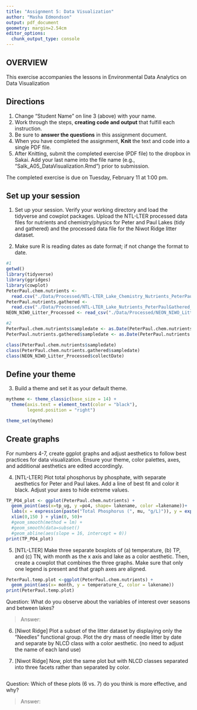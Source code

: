 ```yaml
---
title: "Assignment 5: Data Visualization"
author: "Masha Edmondson"
output: pdf_document
geometry: margin=2.54cm
editor_options: 
  chunk_output_type: console
---
```


## OVERVIEW

This exercise accompanies the lessons in Environmental Data Analytics on Data Visualization 

## Directions
1. Change "Student Name" on line 3 (above) with your name.
3. Work through the steps, **creating code and output** that fulfill each instruction.
4. Be sure to **answer the questions** in this assignment document.
6. When you have completed the assignment, **Knit** the text and code into a single PDF file.
8. After Knitting, submit the completed exercise (PDF file) to the dropbox in Sakai. Add your last name into the file name (e.g., "Salk_A05_DataVisualization.Rmd") prior to submission.

The completed exercise is due on Tuesday, February 11 at 1:00 pm.



## Set up your session 
1. Set up your session. Verify your working directory and load the tidyverse and cowplot packages. Upload the NTL-LTER processed data files for nutrients and chemistry/physics for Peter and Paul Lakes (tidy and gathered) and the processed data file for the Niwot Ridge litter dataset. 

2. Make sure R is reading dates as date format; if not change the format to date.

```r
#1
getwd()
library(tidyverse)
library(ggridges)
library(cowplot)
PeterPaul.chem.nutrients <- 
  read.csv("./Data/Processed/NTL-LTER_Lake_Chemistry_Nutrients_PeterPaul_Processed.csv")
PeterPaul.nutrients.gathered <-
  read.csv("./Data/Processed/NTL-LTER_Lake_Nutrients_PeterPaulGathered_Processed.csv")
NEON_NIWO_Litter_Processed <- read_csv("./Data/Processed/NEON_NIWO_Litter_mass_trap_Processed.csv")

#2
PeterPaul.chem.nutrients$sampledate <- as.Date(PeterPaul.chem.nutrients$sampledate, format = "%Y-%m-%d")
PeterPaul.nutrients.gathered$sampledate <- as.Date(PeterPaul.nutrients.gathered$sampledate, format = "%Y-%m-%d")

class(PeterPaul.chem.nutrients$sampledate)
class(PeterPaul.chem.nutrients.gathered$sampledate)
class(NEON_NIWO_Litter_Processed$collectDate)
```
## Define your theme
3. Build a theme and set it as your default theme.

```r
mytheme <- theme_classic(base_size = 14) + 
  theme(axis.text = element_text(color = "black"),  
        legend.position = "right") 

theme_set(mytheme)
```

## Create graphs
For numbers 4-7, create ggplot graphs and adjust aesthetics to follow best practices for data visualization. Ensure your theme, color palettes, axes, and additional aesthetics are edited accordingly.

4. [NTL-LTER] Plot total phosphorus by phosphate, with separate aesthetics for Peter and Paul lakes. Add a line of best fit and color it black. Adjust your axes to hide extreme values.

```r
TP_PO4_plot <- ggplot(PeterPaul.chem.nutrients) + 
  geom_point(aes(x=tp_ug, y =po4, shape= lakename, color =lakename))+
  labs(x = expression(paste("Total Phosphorus (", mu, "g/L)")), y = expression(paste("Phosphate (", mu, "g/L)")), color= "lakename") +
  xlim(0,150 ) + ylim(0, 50)+
  #geom_smooth(method = lm) +
  #geom_smooth(data=subset()
  #geom_abline(aes(slope = 16, intercept = 0))
print(TP_PO4_plot)

```


5. [NTL-LTER] Make three separate boxplots of (a) temperature, (b) TP, and (c) TN, with month as the x axis and lake as a color aesthetic. Then, create a cowplot that combines the three graphs. Make sure that only one legend is present and that graph axes are aligned.

```r

PeterPaul.temp.plot <-ggplot(PeterPaul.chem.nutrients) +
  geom_point(aes(x= month, y = temperature_C, color = lakename))
print(PeterPaul.temp.plot)

```

Question: What do you observe about the variables of interest over seasons and between lakes? 

> Answer: 

6. [Niwot Ridge] Plot a subset of the litter dataset by displaying only the "Needles" functional group. Plot the dry mass of needle litter by date and separate by NLCD class with a color aesthetic. (no need to adjust the name of each land use)

7. [Niwot Ridge] Now, plot the same plot but with NLCD classes separated into three facets rather than separated by color. 

```r



```

Question: Which of these plots (6 vs. 7) do you think is more effective, and why? 

> Answer: 